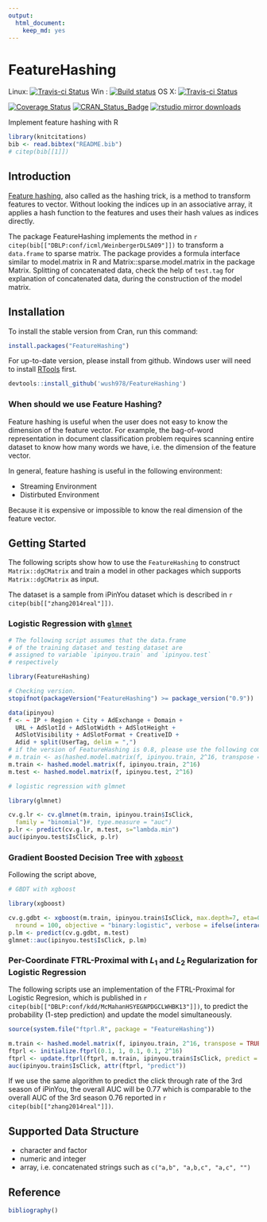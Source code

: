 ```yaml
---
output: 
  html_document: 
    keep_md: yes
---
```

FeatureHashing
==============

Linux: [![Travis-ci Status](https://travis-ci.org/wush978/FeatureHashing.svg?branch=master)](https://travis-ci.org/wush978/FeatureHashing)
Win : [![Build status](https://ci.appveyor.com/api/projects/status/bm4lpxn5f07d8klj/branch/master?svg=true)](https://ci.appveyor.com/project/wush978/featurehashing/branch/master)
OS X: [![Travis-ci Status](https://travis-ci.org/wush978/FeatureHashing.svg?branch=osx)](https://travis-ci.org/wush978/FeatureHashing)


[![Coverage Status](https://img.shields.io/coveralls/wush978/FeatureHashing.svg)](https://coveralls.io/r/wush978/FeatureHashing?branch=master)
[![CRAN_Status_Badge](http://www.r-pkg.org/badges/version/FeatureHashing)](http://cran.r-project.org/package=FeatureHashing/)
[![rstudio mirror downloads](http://cranlogs.r-pkg.org/badges/FeatureHashing)](https://github.com/metacran/cranlogs.app)

Implement feature hashing with R

```r
library(knitcitations)
bib <- read.bibtex("README.bib")
# citep(bib[[1]])
```

## Introduction

[Feature hashing](http://en.wikipedia.org/wiki/Feature_hashing), also called as the hashing trick, is a method to
transform features to vector. Without looking the indices up in an
associative array, it applies a hash function to the features and uses their
hash values as indices directly.
  
The package FeatureHashing implements the method in `r citep(bib[["DBLP:conf/icml/WeinbergerDLSA09"]])` to transform
a `data.frame` to sparse matrix. The package provides a formula interface similar to model.matrix 
in R and Matrix::sparse.model.matrix in the package Matrix. Splitting of concatenated data, 
check the help of `test.tag` for explanation of concatenated data, during the construction of the model matrix.

## Installation

To install the stable version from Cran, run this command:
```r
install.packages("FeatureHashing")
```

For up-to-date version, please install from github. Windows user will need to install [RTools](http://cran.r-project.org/bin/windows/Rtools/) first.

```r
devtools::install_github('wush978/FeatureHashing')
```

### When should we use Feature Hashing?

Feature hashing is useful when the user does not easy to know the dimension of the feature vector. 
For example, the bag-of-word representation in document classification problem requires scanning entire dataset to know how many words we have, i.e. the dimension of the feature vector.

In general, feature hashing is useful in the following environment:

- Streaming Environment
- Distirbuted Environment

Because it is expensive or impossible to know the real dimension of the feature vector.

## Getting Started

The following scripts show how to use the `FeatureHashing` to construct `Matrix::dgCMatrix` and train a model in other packages which supports `Matrix::dgCMatrix` as input.

The dataset is a sample from iPinYou dataset which is described in `r citep(bib[["zhang2014real"]])`.

### Logistic Regression with [`glmnet`](http://cran.r-project.org/package=glmnet)

```r
# The following script assumes that the data.frame
# of the training dataset and testing dataset are 
# assigned to variable `ipinyou.train` and `ipinyou.test`
# respectively

library(FeatureHashing)

# Checking version.
stopifnot(packageVersion("FeatureHashing") >= package_version("0.9"))

data(ipinyou)
f <- ~ IP + Region + City + AdExchange + Domain +
  URL + AdSlotId + AdSlotWidth + AdSlotHeight +
  AdSlotVisibility + AdSlotFormat + CreativeID +
  Adid + split(UserTag, delim = ",")
# if the version of FeatureHashing is 0.8, please use the following command:
# m.train <- as(hashed.model.matrix(f, ipinyou.train, 2^16, transpose = FALSE), "dgCMatrix")
m.train <- hashed.model.matrix(f, ipinyou.train, 2^16)
m.test <- hashed.model.matrix(f, ipinyou.test, 2^16)

# logistic regression with glmnet

library(glmnet)

cv.g.lr <- cv.glmnet(m.train, ipinyou.train$IsClick,
  family = "binomial")#, type.measure = "auc")
p.lr <- predict(cv.g.lr, m.test, s="lambda.min")
auc(ipinyou.test$IsClick, p.lr)
```

### Gradient Boosted Decision Tree with [`xgboost`](http://cran.r-project.org/package=xgboost)

Following the script above, 

```r
# GBDT with xgboost

library(xgboost)

cv.g.gdbt <- xgboost(m.train, ipinyou.train$IsClick, max.depth=7, eta=0.1,
  nround = 100, objective = "binary:logistic", verbose = ifelse(interactive(), 1, 0))
p.lm <- predict(cv.g.gdbt, m.test)
glmnet::auc(ipinyou.test$IsClick, p.lm)
```


### Per-Coordinate FTRL-Proximal with $L_1$ and $L_2$ Regularization for Logistic Regression

The following scripts use an implementation of the FTRL-Proximal for Logistic Regresion, which is published in `r citep(bib[["DBLP:conf/kdd/McMahanHSYEGNPDGCLWHBK13"]])`, to predict the probability (1-step prediction) and update the model simultaneously.


```r
source(system.file("ftprl.R", package = "FeatureHashing"))

m.train <- hashed.model.matrix(f, ipinyou.train, 2^16, transpose = TRUE)
ftprl <- initialize.ftprl(0.1, 1, 0.1, 0.1, 2^16)
ftprl <- update.ftprl(ftprl, m.train, ipinyou.train$IsClick, predict = TRUE)
auc(ipinyou.train$IsClick, attr(ftprl, "predict"))
```

If we use the same algorithm to predict the click through rate of the 3rd season of iPinYou, the overall AUC will be 0.77 which is comparable to the overall AUC of the 3rd season 0.76 reported in `r citep(bib[["zhang2014real"]])`.

## Supported Data Structure

- character and factor
- numeric and integer
- array, i.e. concatenated strings such as `c("a,b", "a,b,c", "a,c", "")`

## Reference

```r
bibliography()
```
